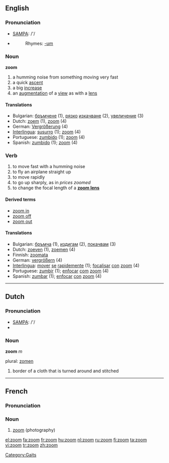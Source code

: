 {{wikipedia|dab=zoom}}
==English==

===Pronunciation===
*[[w:SAMPA|SAMPA]]: /'/
*{{IPA|/zu:m/}}
*:Rhymes: [[Rhymes:English:-ʊm|-ʊm]]

===Noun===
'''zoom'''

# a humming noise from something moving very fast
# a quick [[ascent]]
# a big [[increase]]
# an [[augmentation]] of a [[view]] as with a [[lens]]

====Translations====
*Bulgarian: [[бръмчене]] {{n}} (1), [[рязък|рязко]] [[изкачване]] {{n}} (2), [[увеличение]] {{n}} (3)
*Dutch: [[zoem]] {{m}} (1), [[zoom]] (4)
*German: [[Vergrößerung]] {{f}} (4)
*[[Interlingua]]: [[susurro]] (1); [[zoom]] (4)
*Portuguese: [[zumbido]] (1); [[zoom]] (4)
*Spanish: [[zumbido]] (1); [[zoom]] (4)

===Verb===
{{en-verb}}

# to move fast with a humming noise
# to fly an airplane straight up
# to move rapidly
# to go up sharply, as in ''prices zoomed''
# to change the focal length of a '''[[zoom lens]]'''

====Derived terms====
*[[zoom in]]
*[[zoom off]]
*[[zoom out]]

====Translations====
*Bulgarian: [[бръмча]] (1), [[издигам]] (2), [[покачвам]] (3)
*Dutch: [[zoeven]] (1), [[zoemen]] (4)
*Finnish: [[zoomata]]
*German: [[vergrößern]] (4)
*[[Interlingua]]: [[mover]] [[se]] [[rapide]]mente (1); [[focalisar]] [[con]] [[zoom]] (4)
*Portuguese: [[zumbir]] (1); [[enfocar]] [[com]] [[zoom]] (4)
*Spanish: [[zumbar]] (1); [[enfocar]] [[con]] [[zoom]] (4)

[[Category:Gaits]]

----

==Dutch==

===Pronunciation===
*[[w:SAMPA|SAMPA]]: /'/
*{{IPA|/zo:m/}}

===Noun===
'''zoom''' ''m''

plural: [[zomen]]

# border of a cloth that is turned around and stitched

----
==French==

===Pronunciation===
{{IPA|/zum/}}

===Noun===
{{fr-noun|m}}

# [[zoom]] (photography)

[[el:zoom]]
[[fa:zoom]]
[[fr:zoom]]
[[hu:zoom]]
[[nl:zoom]]
[[ru:zoom]]
[[fi:zoom]]
[[ta:zoom]]
[[vi:zoom]]
[[tr:zoom]]
[[zh:zoom]]